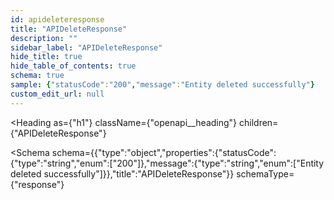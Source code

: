 ```yaml
---
id: apideleteresponse
title: "APIDeleteResponse"
description: ""
sidebar_label: "APIDeleteResponse"
hide_title: true
hide_table_of_contents: true
schema: true
sample: {"statusCode":"200","message":"Entity deleted successfully"}
custom_edit_url: null
---
```



<Heading
  as={"h1"}
  className={"openapi__heading"}
  children={"APIDeleteResponse"}
>
</Heading>





<Schema
  schema={{"type":"object","properties":{"statusCode":{"type":"string","enum":["200"]},"message":{"type":"string","enum":["Entity deleted successfully"]}},"title":"APIDeleteResponse"}}
  schemaType={"response"}
>
  
</Schema>
            